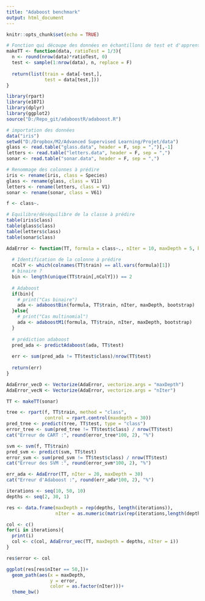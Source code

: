 ```yaml
---
title: "Adaboost benchmark"
output: html_document
---
```


```r
knitr::opts_chunk$set(echo = TRUE)
```

```r
# Fonction qui découpe des données en échantillons de test et d'apprentissage
makeTT <- function(data, ratioTest = 1/3){
  n <- round(nrow(data)*ratioTest, 0)
  test <- sample(1:nrow(data), n, replace = F)
  
  return(list(train = data[-test,],
              test = data[test,]))
}
```

```r
library(rpart)
library(e1071)
library(dplyr)
library(ggplot2)
source("D:/Repo_git/adaboostR/adaboost.R")

# importation des données
data("iris")
setwd("D:/Dropbox/M2/Advanced Supervised Learning/Projet/data")
glass <- read.table("glass.data", header = F, sep = ",")[,-1]
letters <- read.table("letters.data", header = F, sep = ",")
sonar <- read.table("sonar.data", header = F, sep = ",")
```

```r
# Renommage des colonnes à prédire
iris <- rename(iris, class = Species)
glass <- rename(glass, class = V11)
letters <- rename(letters, class = V1)
sonar <- rename(sonar, class = V61)

f <- class~.
```


```r
# Equilibre/déséquilibre de la classe à prédire
table(iris$class)
table(glass$class)
table(letters$class)
table(sonar$class)
```

```r
AdaError <- function(TT, formula = class~., nIter = 10, maxDepth = 5, bootstrap = T){
  
  # Identification de la colonne à prédire
  nColY <- which(colnames(TT$train) == all.vars(formula)[1])
  # binaire ?
  bin <- length(unique(TT$train[,nColY])) == 2
  
  # Adaboost
  if(bin){
    # print("Cas binaire")
    ada <- adaboostBin(formula, TT$train, nIter, maxDepth, bootstrap)
  }else{
    # print("Cas multinomial")
    ada <- adaboostM1(formula, TT$train, nIter, maxDepth, bootstrap)
  }
  
  # prédiction adaboost
  pred_ada <- predictAdaboost(ada, TT$test)
  
  err <- sum(pred_ada != TT$test$class)/nrow(TT$test)
  
  return(err)
}

AdaError_vecD <- Vectorize(AdaError, vectorize.args = "maxDepth")
AdaError_vecN <- Vectorize(AdaError, vectorize.args = "nIter")
```


```r
TT <- makeTT(sonar)
```

```r
tree <- rpart(f, TT$train, method = "class",
              control = rpart.control(maxdepth = 30))
pred_tree <- predict(tree, TT$test, type = "class")
error_tree <- sum(pred_tree != TT$test$class) / nrow(TT$test)
cat("Erreur de CART :", round(error_tree*100, 2), "%")
```

```r
svm <- svm(f, TT$train)
pred_svm <- predict(svm, TT$test)
error_svm <- sum(pred_svm != TT$test$class) / nrow(TT$test)
cat("Erreur des SVM :", round(error_svm*100, 2), "%")

```

```r
err_ada <- AdaError(TT, nIter = 20, maxDepth = 30)
cat("Erreur d'Adaboost :", round(err_ada*100, 2), "%")
```



```r
iterations <- seq(10, 50, 10)
depths <- seq(2, 30, 1)

res <- data.frame(maxDepth = rep(depths, length(iterations)),
                  nIter = as.numeric(matrix(rep(iterations,length(depths)), nrow = length(depths), byrow= T)))

col <- c()
for(i in iterations){
  print(i)
  col <- c(col, AdaError_vec(TT, maxDepth = depths, nIter = i))
}

res$error <- col

ggplot(res[res$nIter == 50,])+
  geom_path(aes(x = maxDepth,
                y = error,
                color = as.factor(nIter)))+
  theme_bw()
```

```r


```

